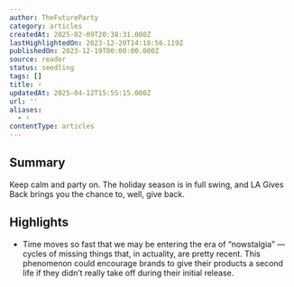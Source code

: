 ```yaml
---
author: TheFutureParty
category: articles
createdAt: 2025-02-09T20:38:31.000Z
lastHighlightedOn: 2023-12-20T14:18:56.119Z
publishedOn: 2023-12-19T00:00:00.000Z
source: reader
status: seedling
tags: []
title: ⚡
updatedAt: 2025-04-12T15:55:15.000Z
url: ''
aliases:
  - ⚡
contentType: articles
---
```

## Summary

Keep calm and party on. The holiday season is in full swing, and LA Gives Back brings you the chance to, well, give back.

## Highlights

- Time moves so fast that we may be entering the era of “nowstalgia” — cycles of missing things that, in actuality, are pretty recent. This phenomenon could encourage brands to give their products a second life if they didn’t really take off during their initial release.
